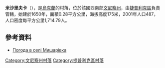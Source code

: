 {{coord|48|35|31|N|29|40|24|E|scale:30000|display=title}}

'''米沙里夫卡'''（{{lang-uk|Мишарівка}}），是[[烏克蘭|烏克蘭]]的村落，位於該國西南部[[文尼察州|文尼察州]]，由[[捷普利克區|捷普利克區]]負責管轄，始建於1650年，面積0.28平方公里，海拔高度175米，2001年人口487，人口密度每平方公里1,714.79人。

==參考資料==
* [http://weather.in.ua/ua/vinnickaja/16000 Погода в селі Мишарівка]

[[Category:文尼察州村落|Category:文尼察州村落]]
[[Category:捷普利克區村落|Category:捷普利克區村落]]


{{Vinnytsia-geo-stub}}